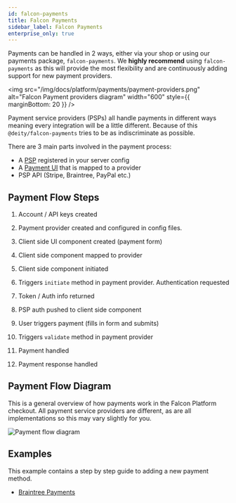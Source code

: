 ```yaml
---
id: falcon-payments
title: Falcon Payments
sidebar_label: Falcon Payments
enterprise_only: true
---
```


Payments can be handled in 2 ways, either via your shop or using our payments package, `falcon-payments`. We **highly recommend** using `falcon-payments` as this will provide the most flexibility and are continuously adding support for new payment providers.

<img src="/img/docs/platform/payments/payment-providers.png" alt="Falcon Payment providers diagram" width="600" style={{ marginBottom: 20 }} />

Payment service providers (PSPs) all handle payments in different ways meaning every integration will be a little different. Because of this `@deity/falcon-payments` tries to be as indiscriminate as possible.

There are 3 main parts involved in the payment process:

- A [PSP](provider) registered in your server config
- A [Payment UI](ui) that is mapped to a provider
- PSP API (Stripe, Braintree, PayPal etc.)

## Payment Flow Steps


1. <HighlightFlag text="PSP" /> Account / API keys created

2. <HighlightFlag type="server" /> Payment provider created and configured in config files.

3. <HighlightFlag type="client" /> Client side UI component created (payment form)

4. <HighlightFlag type="client" /> Client side component mapped to provider

5. <HighlightFlag type="client" /> Client side component initiated

6. <HighlightFlag type="server" /> Triggers `initiate` method in payment provider. Authentication requested

7. <HighlightFlag text="PSP" /> Token / Auth info returned

8. <HighlightFlag type="server" /> PSP auth pushed to client side component

9. <HighlightFlag type="client" /> User triggers payment (fills in form and submits)

10. <HighlightFlag type="server" /> Triggers `validate` method in payment provider

11. <HighlightFlag text="PSP" /> Payment handled

12. <HighlightFlag type="server" /> Payment response handled

## Payment Flow Diagram

This is a general overview of how payments work in the Falcon Platform checkout. All payment service providers are different, as are all implementations so this may vary slightly for you.

<img src="/img/docs/platform/payment-flow-core.jpg" alt="Payment flow diagram" />

## Examples

This example contains a step by step guide to adding a new payment method.

- [Braintree Payments](/docs/platform/cookbook/integrations/braintree)
